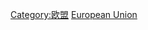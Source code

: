 {{catmore}}
{{Commonscat|History of the European Union}}

[[Category:欧盟|Category:欧盟]]
[[Category:欧洲历史|European Union]]